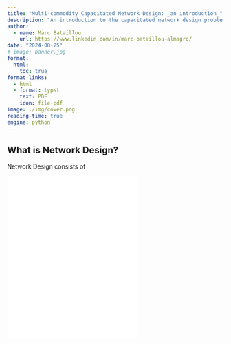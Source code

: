 ```yaml
---
title: "Multi-commodity Capacitated Network Design: _an introduction_"
description: "An introduction to the capacitated network design problem in *Python*."
author:
  - name: Marc Bataillou
    url: https://www.linkedin.com/in/marc-bataillou-almagro/
date: "2024-08-25"
# image: banner.jpg
format:
  html:
    toc: true
format-links:
  - html
  - format: typst
    text: PDF
    icon: file-pdf
image: ./img/cover.png
reading-time: true
engine: python
---
```


## What is Network Design?

Network Design consists of

![](img/dynamic-graph.html){width=60% height=10cm fig-align="center"}
